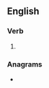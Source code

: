 ==English==

===Verb===
{{head|en|present participle}}

# {{present participle of|radge|lang=en|nocat=1}}

===Anagrams===
* {{anagrams|en|Dargin|daring|drag in|gradin}}